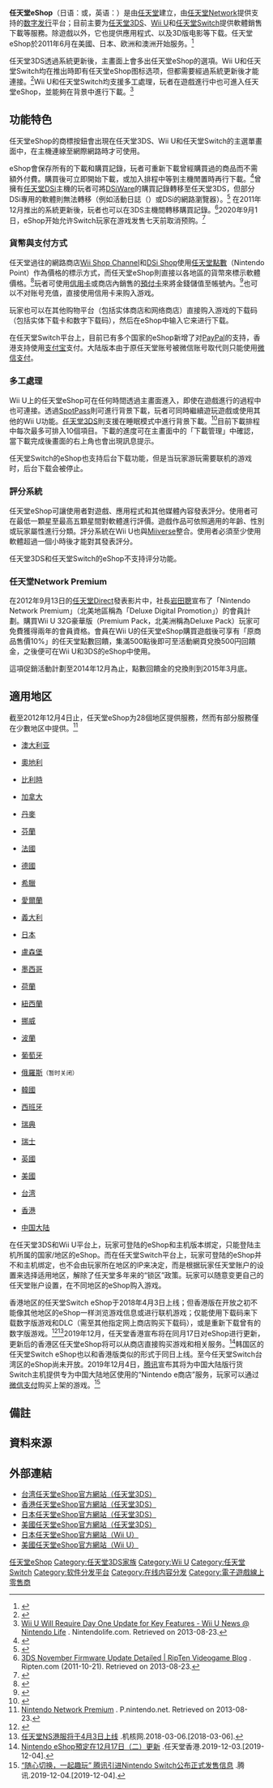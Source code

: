 {{noteTA
|G1=IT
|G2=Games
|1=zh-cn:回忆记录册; zh-tw:活動日誌;
}}
{{infobox VG Online Service
|title        = Nintendo eShop
|logo         = Nintendo eShop Switch logo.svg
|logo_alt     = 任天堂eShop商標
|logo caption = 自2017年起启用的新图标
|developer    = [[任天堂|任天堂]]（全球）<br>[[腾讯游戏|腾讯游戏]]（中国大陆）
|type         = [[数字发行|数字发行平台]]
|update       = 随游戏机系统更新
|status       = 營運中
|released     = '''任天堂3DS''' {{releasedate|NA|2011年6月6日|JP|2011年6月7日|HK|2012年9月28日|TW|2012年9月28日}}'''Wii U '''{{releasedate|NA|2012年11月18日|JP|2012年12月8日}}'''任天堂Switch'''{{releasedate|NA|2017年3月3日|EU|2017年3月3日|JP|2017年3月3日|HK|2018年4月3日|CN|2019年12月10日}}
|discontinued  = '''任天堂3DS''' & '''Wii U '''{{releasedate|WW|2023年3月31日}}
|platform     = [[任天堂3DS家族|任天堂3DS家族]]<br/>[[Wii_U|Wii U]]<br/>[[任天堂Switch|任天堂Switch]]
|members      = 2600萬（截至2013年9月）<ref name="Nintendo Financial Q3 2012">{{cite web |url=http://www.nintendo.co.jp/ir/en/library/events/130131/05.html |title=Third Quarter Financial Results Briefing |publisher=Nintendo |date=January 31, 2013 |accessdate=2013-10-03 |archive-date=2016-12-13 |archive-url=https://web.archive.org/web/20161213070803/https://www.nintendo.co.jp/ir/en/library/events/130131/05.html |dead-url=no }}</ref>
|website      = '''任天堂3DS'''：<br/>[http://www.nintendo.co.jp/3ds/eshop/index.html 日本官方網站]<br/>[http://www.nintendo.com/3ds/downloads/ 美國官方網站]<br />[https://www.nintendo.com.hk/3ds_t/eshop/index.html 台湾官方網站]<br />[http://www.nintendo.com.hk/3ds/eshop/index.html 香港官方網站]<br/>
'''Wii U'''：<br/>[http://www.nintendo.co.jp/wiiu/hardware/features/eshop/index.html 日本官方網站]<br/>[http://www.nintendo.com/wiiu/downloads/ 美國官方網站]<br/>
|}}

'''任天堂eShop'''（日语：{{lang|ja|ニンテンドーイーショップ}}或{{lang|ja|ニンテンドーeショップ}}，英语：{{lang|en|Nintendo eShop}}）是由[[任天堂|任天堂]]建立，由[[任天堂Network|任天堂Network]]提供支持的[[数字发行|数字发行]]平台；目前主要为[[任天堂3DS家族|任天堂3DS]]、[[Wii_U|Wii U]]和[[任天堂Switch|任天堂Switch]]提供軟體銷售下載等服務。除遊戲以外，它也提供應用程式、以及3D版电影等下载。任天堂eShop於2011年6月在美國、日本、欧洲和澳洲开始服务。<ref name=":2">{{cite web|url=http://www.nintendo.co.jp/3ds/eshop/about/index.html|title=ニンテンドーeショップで、できること|accessdate=2012-10-02|publisher=[[任天堂|ニンテンドー]]|archiveurl=https://web.archive.org/web/20121016060759/http://www.nintendo.co.jp/3ds/eshop/about/index.html|archivedate=2012-10-16|deadurl=yes}}</ref>

任天堂3DS透過系統更新後，主畫面上會多出任天堂eShop的選項。Wii U和任天堂Switch均在推出時即有任天堂eShop图标选项，但都需要經過系統更新後才能連接。<ref name=":0">{{Cite news|url=https://www.nintendo.co.jp/support/switch/system_update/index.html|title=本体更新情報｜Nintendo Switch サポート情報｜Nintendo|newspaper=任天堂ホームページ|accessdate=2017-11-06|archive-date=2021-02-17|archive-url=https://web.archive.org/web/20210217142835/https://www.nintendo.co.jp/support/switch/system_update/index.html|dead-url=no}}</ref>Wii U和任天堂Switch均支援多工處理，玩者在遊戲進行中也可進入任天堂eShop，並能夠在背景中進行下載。<ref name=":1">[http://www.nintendolife.com/news/2012/11/wii_u_will_require_day_one_update_for_key_features Wii U Will Require Day One Update for Key Features - Wii U News @ Nintendo Life] {{WebCite|url=https://www.webcitation.org/6jKMGuGYg?url=http://www.nintendolife.com/news/2012/11/wii_u_will_require_day_one_update_for_key_features |date=20160728013500 |dateformat=iso }}. Nintendolife.com. Retrieved on 2013-08-23.</ref>

== 功能特色 ==
任天堂eShop的商標按鈕會出現在任天堂3DS、Wii U和任天堂Switch的主選單畫面中，在主機連線至網際網路時才可使用。

eShop會保存所有的下載和購買記錄，玩者可重新下載曾經購買過的商品而不需額外付費。購買後可立即開始下載，或加入排程中等到主機閒置時再行下載。<ref name="Kotaku">{{cite web|url=http://kotaku.com/5854187/nintendo-adding-playable-demos-eshop-web-interface-and-sleep-mode-downloads-to-3ds|title=Nintendo Adding Playable Demos, eShop Web Interface and Sleep Mode Downloads to 3DS|author=Evan Narcisse|work=Kotaku.com|date=2011-10-28|accessdate=2011-11-07|archive-date=2018-11-18|archive-url=https://web.archive.org/web/20181118225520/https://kotaku.com/5854187/nintendo-adding-playable-demos-eshop-web-interface-and-sleep-mode-downloads-to-3ds|dead-url=no}}</ref>曾擁有[[任天堂DSi|任天堂DSi]]主機的玩者可將[[DSiWare|DSiWare]]的購買記錄轉移至任天堂3DS，但部分DSi專用的軟體則無法轉移（例如活動日誌（{{lang|ja|うごくメモ帳}}）或DSi的網路瀏覽器）。<ref>{{cite web|url=http://www.nintendo.com/consumer/systems/3ds/en_na/gi_index.jsp?menu=applications%20and%20features&submenu=ctr-gi-apps-dsiware-wont-transfer|title=Nintendo 3DS - General Information|publisher=Nintendo|accessdate=2011-08-06|archive-date=2013-07-10|archive-url=https://web.archive.org/web/20130710175932/http://www.nintendo.com/consumer/systems/3ds/en_na/gi_index.jsp?menu=applications%20and%20features&submenu=ctr-gi-apps-dsiware-wont-transfer|dead-url=no}}</ref> 在2011年12月推出的系統更新後，玩者也可以在3DS主機間轉移購買記錄。<ref>[http://www.ripten.com/2011/10/21/3ds-november-firmware-update-details/ 3DS November Firmware Update Detailed | RipTen Videogame Blog] {{Wayback|url=http://www.ripten.com/2011/10/21/3ds-november-firmware-update-details/ |date=20131005010120 }}. Ripten.com (2011-10-21). Retrieved on 2013-08-23.</ref>2020年9月1日，eShop开始允许Switch玩家在游戏发售七天前取消预购。<ref>{{cite web |author1=Sanji Feng |title=任天堂 eShop 现在允许玩家在 Switch 游戏发售一周前取消预约了 |url=https://cn.engadget.com/nintendo-eshop-pre-order-policy-change-093048025.html |website=Engadget 中国版 |accessdate=2020-09-02 |date=2020-09-02 |archive-date=2021-01-27 |archive-url=https://web.archive.org/web/20210127112320/https://cn.engadget.com/nintendo-eshop-pre-order-policy-change-093048025.html |dead-url=no }}</ref>

=== 貨幣與支付方式 ===
任天堂過往的網路商店[[Wii_Shop_Channel|Wii Shop Channel]]和[[DSi_Shop|DSi Shop]]使用[[任天堂點數|任天堂點數]]（Nintendo Point）作為價格的標示方式，而任天堂eShop則直接以各地區的貨幣來標示軟體價格。<ref>{{cite web|url=http://www.gamespot.com/features/6316665/the-3ds-eshop-what-you-need-to-know/?tag=updates%3Beditor%3Ball%3Btitle%3B4|title=The 3DS eShop: What You Need to Know|author=Giancarlo Varanini|work=GameSpot.com|publisher=CNet|date=2011-06-02|accessdate=2011-11-07}}</ref>玩者可使用[[信用卡|信用卡]]或商店內銷售的[[預付卡|預付卡]]來將金錢儲值至帳號內。<ref>{{cite web|url=http://www.nintendo.com/consumer/systems/3ds/en_na/ht_apps.jsp|title=Nintendo 3DS - How To - Applications & Features|work=support.nintendo.com|accessdate=2011-11-07|archive-date=2013-07-27|archive-url=https://web.archive.org/web/20130727103548/http://www.nintendo.com/consumer/systems/3ds/en_na/ht_apps.jsp|dead-url=no}}</ref>也可以不对账号充值，直接使用信用卡来购入游戏。

玩家也可以在其他购物平台（包括实体商店和网络商店）直接购入游戏的下载码（包括实体下载卡和数字下载码），然后在eShop中输入它来进行下载。

在任天堂Switch平台上，目前已有多个国家的eShop新增了对[[PayPal|PayPal]]的支持，香港支持使用[[支付宝|支付宝]]支付。大陆版本由于原任天堂账号被微信账号取代则只能使用[[微信支付|微信支付]]。

=== 多工處理 ===
Wii U上的任天堂eShop可在任何時間透過主畫面進入，即使在遊戲進行的過程中也可連接。透過[[SpotPass|SpotPass]]則可進行背景下載，玩者可同時繼續遊玩遊戲或使用其他的Wii U功能。[[任天堂3DS|任天堂3DS]]則支援在睡眠模式中進行背景下載。<ref>{{cite web|last=Narcisse|first=Evan|title=Nintendo Adding Playable Demos, eShop Web Interface and Sleep Mode Downloads to 3DS|url=http://kotaku.com/5854187/nintendo-adding-playable-demos-eshop-web-interface-and-sleep-mode-downloads-to-3ds|publisher=Kotaku|access-date=2013-10-03|archive-date=2018-11-18|archive-url=https://web.archive.org/web/20181118225520/https://kotaku.com/5854187/nintendo-adding-playable-demos-eshop-web-interface-and-sleep-mode-downloads-to-3ds|dead-url=no}}</ref>目前下載排程中每次最多可排入10個項目。下載的進度可在主畫面中的「下載管理」中確認，當下載完成後畫面的右上角也會出現訊息提示。

任天堂Switch的eShop也支持后台下载功能，但是当玩家游玩需要联机的游戏时，后台下载会被停止。

=== 評分系統 ===
任天堂eShop可讓使用者對遊戲、應用程式和其他媒體內容發表評分。使用者可在最低一顆星至最高五顆星間對軟體進行評價。遊戲作品可依照適用的年齡、性別或玩家屬性進行分類。評分系統在Wii U也與[[Miiverse|Miiverse]]整合。使用者必須至少使用軟體超過一個小時後才能對其發表評分。

任天堂3DS和任天堂Switch的eShop不支持评分功能。

=== 任天堂Network Premium ===
在2012年9月13日的[[任天堂Direct|任天堂Direct]]發表影片中，社長[[岩田聰|岩田聰]]宣布了「Nintendo Network Premium」（北美地區稱為「Deluxe Digital Promotion」）的會員計劃。購買Wii U 32G豪華版（Premium Pack，北美洲稱為Deluxe Pack）玩家可免費獲得兩年的會員資格。會員在Wii U的任天堂eShop購買遊戲後可享有「原商品售價10%」的任天堂點數回饋，集滿500點後即可至活動網頁兌換500円回饋金，之後便可在Wii U和3DS的eShop中使用。

這項促銷活動計劃至2014年12月為止，點數回饋金的兌換則到2015年3月底。

== 適用地区 ==
截至2012年12月4日止，任天堂eShop为28個地区提供服務，然而有部分服務僅在少數地区中提供。<ref>[https://p.nintendo.net/ Nintendo Network Premium] {{Wayback|url=https://p.nintendo.net/ |date=20130606153209 }}. P.nintendo.net. Retrieved on 2013-08-23.</ref>

{{col-begin}}
{{col-break}}
* {{flagicon|Australia}} [[澳大利亚|澳大利亚]]
* {{flagicon|Austria}} [[奧地利|奧地利]]
* {{flagicon|Belgium}} [[比利時|比利時]]
* {{flagicon|Canada}} [[加拿大|加拿大]]
* {{flagicon|Denmark}} [[丹麥|丹麥]]
* {{flagicon|Finland}} [[芬蘭|芬蘭]]
{{col-break}}
* {{flagicon|France}} [[法國|法國]]
* {{flagicon|Germany}} [[德國|德國]]
* {{flagicon|Greece}} [[希臘|希臘]]
* {{flagicon|Ireland}} [[愛爾蘭|愛爾蘭]]
* {{flagicon|Italy}} [[義大利|義大利]]
* {{flagicon|Japan}} [[日本|日本]]
{{col-break}}
* {{flagicon|Luxembourg}} [[盧森堡|盧森堡]]
* {{flagicon|Mexico}} [[墨西哥|墨西哥]]
* {{flagicon|Netherlands}} [[荷蘭|荷蘭]]
* {{flagicon|New Zealand}} [[紐西蘭|紐西蘭]]
* {{flagicon|Norway}} [[挪威|挪威]]
* {{flagicon|Poland}} [[波蘭|波蘭]]
{{col-break}}
* {{flagicon|Portugal}} [[葡萄牙|葡萄牙]]
* {{flagicon|Russia}} [[俄羅斯|俄羅斯]]<small>（暂时关闭）</small>{{noteTag|1=由於[[2022年俄羅斯入侵烏克蘭|2022年俄羅斯入侵烏克蘭]]，任天堂於2022年3月11日關閉俄羅斯的eShop服務器}}
* {{flagicon|South Korea}} [[韓國|韓國]]
* {{flagicon|Spain}} [[西班牙|西班牙]]
* {{flagicon|Sweden}} [[瑞典|瑞典]]
* {{flagicon|Switzerland}} [[瑞士|瑞士]]
{{col-break}}
* {{flagicon|United Kingdom}} [[英國|英國]]
* {{flagicon|United States}} [[美國|美國]]
* {{flagicon|ROC}} [[台湾|台湾]]{{noteTag|1=任天堂在台灣的子公司「[[任天堂溥天|任天堂溥天]]」終止營運后，台湾的eShop服务器已迁移至香港的eShop服务器，两个地区目前是使用的同一个eShop}}
* {{flagicon|Hong Kong}} [[香港|香港]]
* {{flagicon|CHN}} [[中国大陆|中国大陆]]
{{col-end}}

在任天堂3DS和Wii U平台上，玩家可登陆的eShop和主机版本绑定，只能登陆主机所属的国家/地区的eShop。而在任天堂Switch平台上，玩家可登陆的eShop并不和主机绑定，也不会由玩家所在地区的IP来决定，而是根据玩家任天堂账户的设置来选择适用地区，解除了任天堂多年来的“锁区”政策。玩家可以随意变更自己的任天堂账户设置，在不同地区的eShop购入游戏。

香港地区的任天堂Switch eShop于2018年4月3日上线；但香港版在开放之初不能像其他地区的eShop一样浏览游戏信息或进行联机游戏；仅能使用下载码来下载数字版游戏和DLC（需至其他指定网上商店购买下载码），或是重新下载曾有的数字版游戏。<ref>{{Cite web|url=http://www.nintendo.com.hk/pressrelease/switch_eshop_20180306.htm|title=Nintendo Switch的Nintendo eShop使用指引|accessdate=2018-03-07|author=任天堂(香港)有限公司|date=|work=www.nintendo.com.hk|publisher=|archive-date=2020-05-02|archive-url=https://web.archive.org/web/20200502113818/https://www.nintendo.com.hk/pressrelease/switch_eshop_20180306.htm|dead-url=yes}}</ref><ref>[https://www.g-cores.com/articles/96749 任天堂NS港服将于4月3日上线] {{Wayback|url=https://www.g-cores.com/articles/96749 |date=20180306202847 }}.机核网.2018-03-06.[2018-03-06].</ref>2019年12月，任天堂香港宣布将在同月17日对eShop进行更新，更新后的香港区任天堂eShop将可以从商店直接购买游戏和相关服务。<ref>[https://www.nintendo.com.hk/topics/article/a_191203_02.html Nintendo eShop預定在12月17日（二）更新] {{Wayback|url=https://www.nintendo.com.hk/topics/article/a_191203_02.html |date=20200820062528 }}.任天堂香港.2019-12-03.[2019-12-04].</ref>韩国区的任天堂Switch eShop也以和香港版类似的形式于同日上线。至今任天堂Switch台湾区的eShop尚未开放。2019年12月4日，[[腾讯|腾讯]]宣布其将为中国大陆版行货Switch主机提供专为中国大陆地区使用的“Nintendo e商店”服务，玩家可以通过[[微信|微信支付]]购买上架的游戏。<ref>[https://www.nintendoswitch.com.cn/topics/e3b047c1-8abb-4657-a0f7-e3f242279d82 “随心切换，一起趣玩” 腾讯引进Nintendo Switch公布正式发售信息] {{Wayback|url=https://www.nintendoswitch.com.cn/topics/e3b047c1-8abb-4657-a0f7-e3f242279d82 |date=20210217142422 }}.腾讯.2019-12-04.[2019-12-04].</ref>

== 備註 ==
<div class="references-small">
{{NoteFoot}}
</div>

== 資料來源 ==
{{reflist|2}}

== 外部連結 ==
*[https://www.nintendo.com.hk/3ds_t/eshop/index.html 台湾任天堂eShop官方網站（任天堂3DS）] {{Wayback|url=https://www.nintendo.com.hk/3ds_t/eshop/index.html |date=20200820055528 }}
*[http://www.nintendo.com.hk/3ds/eshop/index.html 香港任天堂eShop官方網站（任天堂3DS）] {{Wayback|url=http://www.nintendo.com.hk/3ds/eshop/index.html |date=20190707041044 }}
*[https://web.archive.org/web/20130929225011/http://www.nintendo.co.jp/3ds/eshop/index.html 日本任天堂eShop官方網站（任天堂3DS）]
*[http://www.nintendo.com/3ds/downloads/ 美國任天堂eShop官方網站（任天堂3DS）] {{Wayback|url=http://www.nintendo.com/3ds/downloads/ |date=20140411102149 }}
*[http://www.nintendo.co.jp/wiiu/hardware/features/eshop/index.html 日本任天堂eShop官方網站（Wii U）] {{Wayback|url=http://www.nintendo.co.jp/wiiu/hardware/features/eshop/index.html |date=20160411184221 }}
*[http://www.nintendo.com/wiiu/downloads/ 美國任天堂eShop官方網站（Wii U）] {{Wayback|url=http://www.nintendo.com/wiiu/downloads/ |date=20140405090738 }}

{{任天堂}}
{{Wii U}}
{{任天堂3DS}}
{{任天堂Switch}}
{{数字发布平台}}
{{软件包管理系统}}
{{软件数字发行平台}}

{{DEFAULTSORT:Nintendo Eshop}}

[[Category:任天堂eShop|]]
[[Category:任天堂3DS家族|Category:任天堂3DS家族]]
[[Category:Wii_U|Category:Wii U]]
[[Category:任天堂Switch|Category:任天堂Switch]]
[[Category:软件分发平台|Category:软件分发平台]]
[[Category:在线内容分发|Category:在线内容分发]]
[[Category:電子遊戲線上零售商|Category:電子遊戲線上零售商]]
